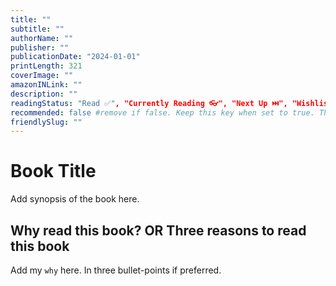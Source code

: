 ```yaml
---
title: ""
subtitle: ""
authorName: ""
publisher: ""
publicationDate: "2024-01-01"
printLength: 321
coverImage: ""
amazonINLink: ""
description: ""
readingStatus: "Read ✅", "Currently Reading 👓", "Next Up ⏭️", "Wishlisted ⭐" # choose one value
recommended: false #remove if false. Keep this key when set to true. This will override the readingStatus
friendlySlug: ""
---
```


# Book Title

Add synopsis of the book here.

## Why read this book? OR Three reasons to read this book

Add my `why` here. In three bullet-points if preferred.
